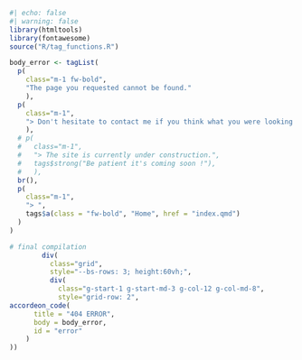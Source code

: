 
```r
#| echo: false
#| warning: false
library(htmltools)
library(fontawesome)
source("R/tag_functions.R")

body_error <- tagList(
  p(
    class="m-1 fw-bold",
    "The page you requested cannot be found."
    ),
  p(
    class="m-1",
    "> Don't hesitate to contact me if you think what you were looking for should be here."
    ),
  # p(
  #   class="m-1",
  #   "> The site is currently under construction.",
  #   tags$strong("Be patient it's coming soon !"),
  #   ),
  br(),
  p(
    class="m-1",
    "> ",
    tags$a(class = "fw-bold", "Home", href = "index.qmd")
  )
)

# final compilation
        div(
          class="grid",
          style="--bs-rows: 3; height:60vh;",
          div(
            class="g-start-1 g-start-md-3 g-col-12 g-col-md-8",
            style="grid-row: 2",
accordeon_code(
      title = "404 ERROR",
      body = body_error,
      id = "error"
    )
))

```
